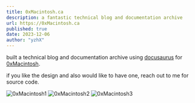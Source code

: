 ```yaml
---
title: 0xMacintosh.ca
description: a fantastic technical blog and documentation archive
url: https://0xMacintosh.ca
published: true
date: 2023-12-06
author: "yzhX"
---
```


built a technical blog and documentation archive using [docusaurus](https://docusaurus.io/) for [0xMacintosh](https://0xMacintosh.ca/).

if you like the design and also would like to have one, reach out to me for source code.

![0xMacintosh1](/0xMacintosh1.png)
![0xMacintosh2](/0xMacintosh2.png)
![0xMacintosh3](/0xMacintosh3.png)
